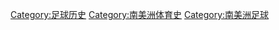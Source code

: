 [[Category:足球历史|Category:足球历史]]
[[Category:南美洲体育史|Category:南美洲体育史]]
[[Category:南美洲足球|Category:南美洲足球]]